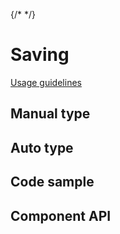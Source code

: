 {/* <!-- `position:fixed` cause rendering issues, so do not render the modal --> */}


# Saving

[Usage guidelines](https://pages.github.ibm.com/cdai-design/pal/patterns/saving/usage/)

## Manual type

<Canvas>
  <Story of={stories.Auto} />
</Canvas>

## Auto type

<Canvas>
  <Story of={stories.Manual} />
</Canvas>

## Code sample

<CodesandboxLink exampleDirectory="Saving" />

## Component API

<ArgsTable />

